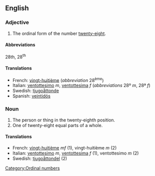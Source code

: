 ==English==

===Adjective===

# The ordinal form of the number [[twenty-eight]].

====Abbreviations====
28th, 28<sup>th</sup>

====Translations====

*French: [[vingt-huitième]] (''abbreviation'' 28<sup>ème</sup>)
*Italian: [[ventottesimo]] ''m'', [[ventottesima]] ''f'' (''abbreviations'' 28º ''m'', 28ª ''f'')
*Swedish: [[tjugoåttonde]]
*Spanish: [[veintidós]]

===Noun===

#The person or thing in the twenty-eighth position.
#One of twenty-eight equal parts of a whole.

====Translations====

*French: [[vingt-huitième]] ''mf'' (1), vingt-huitième ''m'' (2)
*Italian: [[ventottesimo]] ''m'', [[ventottesima]] ''f'' (1), ventottesimo ''m'' (2)
*Swedish: [[tjugoåttondel]] (2)

[[Category:Ordinal numbers]]